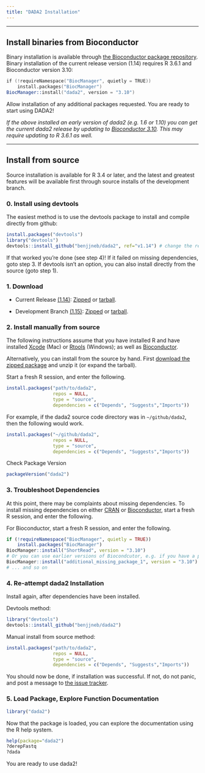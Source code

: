 ```yaml
---
title: "DADA2 Installation"
---
```


-----------------------------

## **Install binaries from Bioconductor**

Binary installation is available through [the Bioconductor package repository](https://bioconductor.org/). 
Binary installation of the current release version (1.14) requires R 3.6.1 and Bioconductor version 3.10:

```S
if (!requireNamespace("BiocManager", quietly = TRUE))
    install.packages("BiocManager")
BiocManager::install("dada2", version = "3.10")
```

Allow installation of any additional packages requested. You are ready to start using DADA2!

*If the above installed an early version of dada2 (e.g. 1.6 or 1.10) you can get the current dada2 release by updating to [Bioconductor 3.10](https://www.bioconductor.org/news/bioc_3_10_release/). This may require updating to R 3.6.1 as well.*

-----------------------------

## **Install from source**

Source installation is available for R 3.4 or later, and the latest and greatest features will be available first through source installs of the development branch.

### 0. Install using devtools

The easiest method is to use the devtools package to install and compile directly from github:

```r
install.packages("devtools")
library("devtools")
devtools::install_github("benjjneb/dada2", ref="v1.14") # change the ref argument to get other versions
```

If that worked you're done (see step 4)! If it failed on missing dependencies, goto step 3. If devtools isn't an option, you can also install directly from the source (goto step 1).

### 1. Download

* Current Release [(1.14)](https://github.com/benjjneb/dada2/releases): [Zipped](https://github.com/benjjneb/dada2/archive/v1.14.zip) or [tarball](https://github.com/benjjneb/dada2/archive/v1.14.tar.gz).

* Development Branch [(1.15)](https://github.com/benjjneb/dada2): [Zipped](https://github.com/benjjneb/dada2/archive/master.zip) or [tarball](https://github.com/benjjneb/dada2/archive/master.tar.gz).

### 2. Install manually from source

The following instructions assume that you have installed R 
and have installed 
[Xcode](https://developer.apple.com/xcode/downloads/)
(Mac) or 
[Rtools](http://cran.r-project.org/bin/windows/Rtools/)
(Windows); as well as 
[Bioconductor](http://bioconductor.org/install/).

Alternatively, you can install from the source by hand. First [download the zipped package](download.html) and unzip it (or expand the tarball).

Start a fresh R session, and enter the following.

```r
install.packages("path/to/dada2",
                 repos = NULL,
                 type = "source",
                 dependencies = c("Depends", "Suggests","Imports"))
```

For example, if the dada2 source code directory was in `~/github/dada2`,
then the following would work.

```r
install.packages("~/github/dada2",
                 repos = NULL,
                 type = "source",
                 dependencies = c("Depends", "Suggests","Imports"))
```

Check Package Version

```r
packageVersion("dada2")
```

### 3. Troubleshoot Dependencies

At this point, 
there may be complaints about missing dependencies.
To install missing dependencies on either
[CRAN](http://cran.r-project.org/)
or
[Bioconductor](http://bioconductor.org/install/), 
start a fresh R session, and enter the following.

For Bioconductor,
start a fresh R session, and enter the following.

```r
if (!requireNamespace("BiocManager", quietly = TRUE))
    install.packages("BiocManager")
BiocManager::install("ShortRead", version = "3.10") 
# Or you can use earlier versions of Biocondcutor, e.g. if you have a pre-3.6 version of R
BiocManager::install("additional_missing_package_1", version = "3.10") 
# ... and so on
```

### 4. Re-attempt dada2 Installation

Install again, after dependencies have been installed.

Devtools method:
```r
library("devtools")
devtools::install_github("benjjneb/dada2")
```

Manual install from source method:
```r
install.packages("path/to/dada2",
                 repos = NULL,
                 type = "source",
                 dependencies = c("Depends", "Suggests","Imports"))
```

You should now be done, if installation was successful. If not, do not panic, and post a message to [the issue tracker](https://github.com/benjjneb/dada2/issues).

### 5. Load Package, Explore Function Documentation

```r
library("dada2")
```

Now that the package is loaded, you can explore the documentation using the R help system.

```r
help(package="dada2")
?derepFastq
?dada
```

You are ready to use dada2!